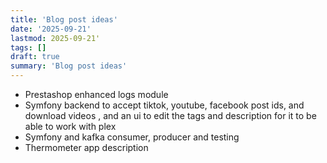 ```yaml
---
title: 'Blog post ideas'
date: '2025-09-21'
lastmod: 2025-09-21'
tags: []
draft: true
summary: 'Blog post ideas'
---
```


- Prestashop enhanced logs module
- Symfony backend to accept tiktok, youtube, facebook post ids, and download videos , and an ui to edit the tags and description for it to be able to work with plex
- Symfony and kafka consumer, producer and testing
- Thermometer app description
